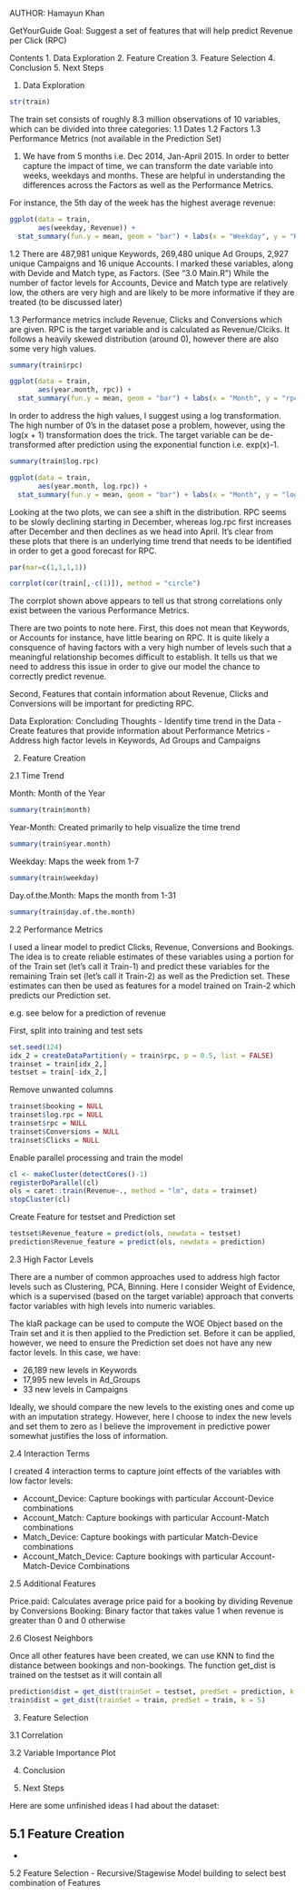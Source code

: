 
AUTHOR: Hamayun Khan

GetYourGuide
  Goal: Suggest a set of features that will help predict Revenue per Click (RPC)

Contents
  1. Data Exploration
  2. Feature Creation
  3. Feature Selection
  4. Conclusion 
  5. Next Steps
  

1. Data Exploration

```r
str(train)
```

The train set consists of roughly 8.3 million observations of 10 variables, which can be divided into three categories: 
1.1 Dates
1.2 Factors 
1.3 Performance Metrics (not available in the Prediction Set) 

1. We have from 5 months i.e. Dec 2014, Jan-April 2015. In order to better capture the impact of time, we can transform the date variable into weeks, weekdays and months. These are helpful in understanding the differences across the Factors as well as the Performance Metrics. 

For instance, the 5th day of the week has the highest average revenue:

```r
ggplot(data = train, 
       aes(weekday, Revenue)) + 
  stat_summary(fun.y = mean, geom = "bar") + labs(x = "Weekday", y = "Revenue (mean)")
```

1.2 There are 487,981 unique Keywords, 269,480 unique Ad Groups, 2,927 unique Campaigns and 16 unique Accounts. I marked these variables, along with Devide and Match type, as Factors. (See "3.0 Main.R")
While the number of factor levels for Accounts, Device and Match type are relatively low, the others are very high and are likely to be more informative if they are treated (to be discussed later)


1.3 Performance metrics include Revenue, Clicks and Conversions which are given. RPC is the target variable and is calculated as Revenue/Clciks. It follows a heavily skewed distribution (around 0), however there are also some very high values.  

```r
summary(train$rpc)
```

```r
ggplot(data = train, 
       aes(year.month, rpc)) + 
  stat_summary(fun.y = mean, geom = "bar") + labs(x = "Month", y = "rpc (mean)")
```

In order to address the high values, I suggest using a log transformation. The high number of 0's in the dataset pose a problem, however, using the log(x + 1) transformation does the trick. The target variable can be de-transformed after prediction using the exponential function i.e. exp(x)-1.

```r
summary(train$log.rpc)
```

```r
ggplot(data = train, 
       aes(year.month, log.rpc)) + 
  stat_summary(fun.y = mean, geom = "bar") + labs(x = "Month", y = "log.rpc (mean)")
```

Looking at the two plots, we can see a shift in the distribution. RPC seems to be slowly declining starting in December, whereas log.rpc first increases after December and then declines as we head into April. It's clear from these plots that there is an underlying time trend that needs to be identified in order to get a good forecast for RPC.
```r
par(mar=c(1,1,1,1)) 
```

```r
corrplot(cor(train[,-c(1)]), method = "circle")
```

The corrplot shown above appears to tell us that strong correlations only exist between the various Performance Metrics. 

There are two points to note here. First, this does not mean that Keywords, or Accounts for instance, have little bearing on RPC. It is quite likely a consquence of having factors with a very high number of levels such that a meaningful relationship becomes difficult to establish. It tells us that we need to address this issue in order to give our model the chance to correctly predict revenue. 

Second, Features that contain information about Revenue, Clicks and Conversions will be important for predicting RPC.


Data Exploration: Concluding Thoughts
 - Identify time trend in the Data
 - Create features that provide information about Performance Metrics
 - Address high factor levels in Keywords, Ad Groups and Campaigns



2. Feature Creation

2.1 Time Trend

Month: Month of the Year
```r
summary(train$month)
```

Year-Month: Created primarily to help visualize the time trend
```r
summary(train$year.month)
```

Weekday: Maps the week from 1-7
```r
summary(train$weekday)
```

Day.of.the.Month: Maps the month from 1-31
```r
summary(train$day.of.the.month)
```


2.2 Performance Metrics

I used a linear model to predict Clicks, Revenue, Conversions and Bookings. The idea is to create reliable estimates of these variables using a portion for of the Train set (let's call it Train-1) and predict these variables for the remaining Train set (let's call it Train-2) as well as the Prediction set. These estimates can then be used as features for a model trained on Train-2 which predicts our Prediction set.

e.g. see below for a prediction of revenue


First, split into training and test sets

```r
set.seed(124)
idx_2 = createDataPartition(y = train$rpc, p = 0.5, list = FALSE)
trainset = train[idx_2,]
testset = train[-idx_2,]
```

Remove unwanted columns
```r
trainset$booking = NULL
trainset$log.rpc = NULL
trainset$rpc = NULL
trainset$Conversions = NULL
trainset$Clicks = NULL
```

Enable parallel processing and train the model
```r
cl <- makeCluster(detectCores()-1)
registerDoParallel(cl)
ols = caret::train(Revenue~., method = "lm", data = trainset)
stopCluster(cl)
```

Create Feature for testset and Prediction set
```r
testset$Revenue_feature = predict(ols, newdata = testset)
prediction$Revenue_feature = predict(ols, newdata = prediction)
```



2.3 High Factor Levels

There are a number of common approaches used to address high factor levels such as Clustering, PCA, Binning. Here I consider Weight of Evidence, which is a supervised (based on the target variable) approach that converts factor variables with high levels into numeric variables.

The klaR package can be used to compute the WOE Object based on the Train set and it is then applied to the Prediction set. Before it can be applied, however, we need to ensure the Prediction set does not have any new factor levels. In this case, we have:
  
  - 26,189 new levels in Keywords
  - 17,995 new levels in Ad_Groups
  - 33 new levels in Campaigns

Ideally, we should compare the new levels to the existing ones and come up with an imputation strategy. However, here I choose to index the new levels and set them to zero as I believe the improvement in predictive power somewhat justifies the loss of information.



2.4 Interaction Terms

I created 4 interaction terms to capture joint effects of the variables with low factor levels:

- Account_Device: Capture bookings with particular Account-Device combinations
- Account_Match: Capture bookings with particular Account-Match combinations
- Match_Device: Capture bookings with particular Match-Device combinations
- Account_Match_Device: Capture bookings with particular Account-Match-Device Combinations

2.5 Additional Features

Price.paid: Calculates average price paid for a booking by dividing Revenue by Conversions
Booking: Binary factor that takes value 1 when revenue is greater than 0 and 0 otherwise


2.6 Closest Neighbors

Once all other features have been created, we can use KNN to find the distance between bookings and non-bookings.
The function get_dist is trained on the testset as it will contain all 
```r
prediction$dist = get_dist(trainSet = testset, predSet = prediction, k = 5)
train$dist = get_dist(trainSet = train, predSet = train, k = 5)
```


3. Feature Selection

3.1 Correlation




3.2 Variable Importance Plot


4. Conclusion




5. Next Steps

Here are some unfinished ideas I had about the dataset:


5.1 Feature Creation
-  
- 

5.2 Feature Selection
- Recursive/Stagewise Model building to select best combination of Features





